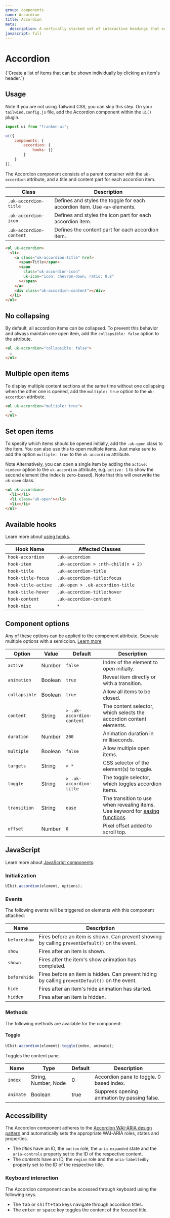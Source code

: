 ```yaml
---
group: components
name: Accordion
title: Accordion
meta:
  description: A vertically stacked set of interactive headings that each reveal a section of content.
javascript: full
---
```



# Accordion

<div class="uk-text-lead uk-paragraph">{`Create a list of items that can be shown individually by clicking an item's header.`}</div>

## Usage

<span class="uk-label uk-label-primary">Note</span> If you are not using Tailwind
CSS, you can skip this step. On your `tailwind.config.js` file, add the Accordion
component within the `ui()` plugin.

```javascript
import ui from "franken-ui";

ui({
    components: {
        accordion: {
            hooks: {}
        }
    }
}),
```

The Accordion component consists of a parent container with the `uk-accordion` attribute, and a title and content part for each accordion item.

| Class                   | Description                                                                |
| ----------------------- | -------------------------------------------------------------------------- |
| `.uk-accordion-title`   | Defines and styles the toggle for each accordion item. Use `<a>` elements. |
| `.uk-accordion-icon`    | Defines and styles the icon part for each accordion item.                  |
| `.uk-accordion-content` | Defines the content part for each accordion item.                          |

```html
<ul uk-accordion>
  <li>
    <a class="uk-accordion-title" href>
      <span>Title</span>
      <span
        class="uk-accordion-icon"
        uk-icon="icon: chevron-down; ratio: 0.8"
      ></span>
    </a>
    <div class="uk-accordion-content"></div>
  </li>
</ul>
```

<Example component="accordion" index={0} />

## No collapsing

By default, all accordion items can be collapsed. To prevent this behavior and always maintain one open item, add the `collapsible: false` option to the attribute.

```html
<ul uk-accordion="collapsible: false">
  …
</ul>
```

<Example component="accordion" index={1} />

## Multiple open items

To display multiple content sections at the same time without one collapsing when the other one is opened, add the `multiple: true` option to the `uk-accordion` attribute.

```html
<ul uk-accordion="multiple: true">
  …
</ul>
```

<Example component="accordion" index={2} />

## Set open items

To specify which items should be opened initially, add the `.uk-open` class to the item. You can also use this to open multiple items. Just make sure to add the option `multiple: true` to the `uk-accordion` attribute.

<span class="uk-label uk-label-primary">Note</span> Alternatively, you can open a single item by adding the `active: <index>` option to the `uk-accordion` attribute, e.g. `active: 1` to show the second element (the index is zero-based). Note that this will overwrite the `uk-open` class.

```html
<ul uk-accordion>
  <li></li>
  <li class="uk-open"></li>
  <li></li>
</ul>
```

<Example component="accordion" index={3} />

## Available hooks

Learn more about [using hooks](/docs/hooks).

| Hook Name           | Affected Classes                    |
| ------------------- | ----------------------------------- |
| `hook-accordion`    | `.uk-accordion`                     |
| `hook-item`         | `.uk-accordion > :nth-child(n + 2)` |
| `hook-title`        | `.uk-accordion-title`               |
| `hook-title-focus`  | `.uk-accordion-title:focus`         |
| `hook-title-active` | `.uk-open > .uk-accordion-title`    |
| `hook-title-hover`  | `.uk-accordion-title:hover`         |
| `hook-content`      | `.uk-accordion-content`             |
| `hook-misc`         | `*`                                 |

## Component options

Any of these options can be applied to the component attribute. Separate multiple options with a semicolon. [Learn more](/docs/javascript#component-configuration)

| Option        | Value   | Default                   | Description                                                                                                                                                                                              |
| ------------- | ------- | ------------------------- | -------------------------------------------------------------------------------------------------------------------------------------------------------------------------------------------------------- |
| `active`      | Number  | `false`                   | Index of the element to open initially.                                                                                                                                                                  |
| `animation`   | Boolean | `true`                    | Reveal item directly or with a transition.                                                                                                                                                               |
| `collapsible` | Boolean | `true`                    | Allow all items to be closed.                                                                                                                                                                            |
| `content`     | String  | `> .uk-accordion-content` | The content selector, which selects the accordion content elements.                                                                                                                                      |
| `duration`    | Number  | `200`                     | Animation duration in milliseconds.                                                                                                                                                                      |
| `multiple`    | Boolean | `false`                   | Allow multiple open items.                                                                                                                                                                               |
| `targets`     | String  | `> *`                     | CSS selector of the element(s) to toggle.                                                                                                                                                                |
| `toggle`      | String  | `> .uk-accordion-title`   | The toggle selector, which toggles accordion items.                                                                                                                                                      |
| `transition`  | String  | `ease`                    | The transition to use when revealing items. Use keyword for [easing functions](https://developer.mozilla.org/en-US/docs/Web/CSS/single-transition-timing-function#Keywords_for_common_timing-functions). |
| `offset`      | Number  | `0`                       | Pixel offset added to scroll top.                                                                                                                                                                        |

## JavaScript

Learn more about [JavaScript components](/docs/javascript#programmatic-use).

### Initialization

```javascript
UIkit.accordion(element, options);
```

### Events

The following events will be triggered on elements with this component attached:

| Name         | Description                                                                                    |
| ------------ | ---------------------------------------------------------------------------------------------- |
| `beforeshow` | Fires before an item is shown. Can prevent showing by calling `preventDefault()` on the event. |
| `show`       | Fires after an item is shown.                                                                  |
| `shown`      | Fires after the item's show animation has completed.                                           |
| `beforehide` | Fires before an item is hidden. Can prevent hiding by calling `preventDefault()` on the event. |
| `hide`       | Fires after an item's hide animation has started.                                              |
| `hidden`     | Fires after an item is hidden.                                                                 |

### Methods

The following methods are available for the component:

#### Toggle

```javascript
UIkit.accordion(element).toggle(index, animate);
```

Toggles the content pane.

| Name      | Type                 | Default | Description                                  |
| --------- | -------------------- | ------- | -------------------------------------------- |
| `index`   | String, Number, Node | 0       | Accordion pane to toggle. 0 based index.     |
| `animate` | Boolean              | true    | Suppress opening animation by passing false. |

## Accessibility

The Accordion component adheres to the [Accordion WAI-ARIA design pattern](https://www.w3.org/WAI/ARIA/apg/patterns/accordion/) and automatically sets the appropriate WAI-ARIA roles, states and properties.

- The _titles_ have an ID, the `button` role, the `aria-expanded` state and the `aria-controls` property set to the ID of the respective content.
- The _contents_ have an ID, the `region` role and the `aria-labelledby` property set to the ID of the respective title.

### Keyboard interaction

The Accordion component can be accessed through keyboard using the following keys.

- The <kbd>tab</kbd> or <kbd>shift+tab</kbd> keys navigate through accordion titles.
- The <kbd>enter</kbd> or <kbd>space</kbd> key toggles the content of the focused title.
